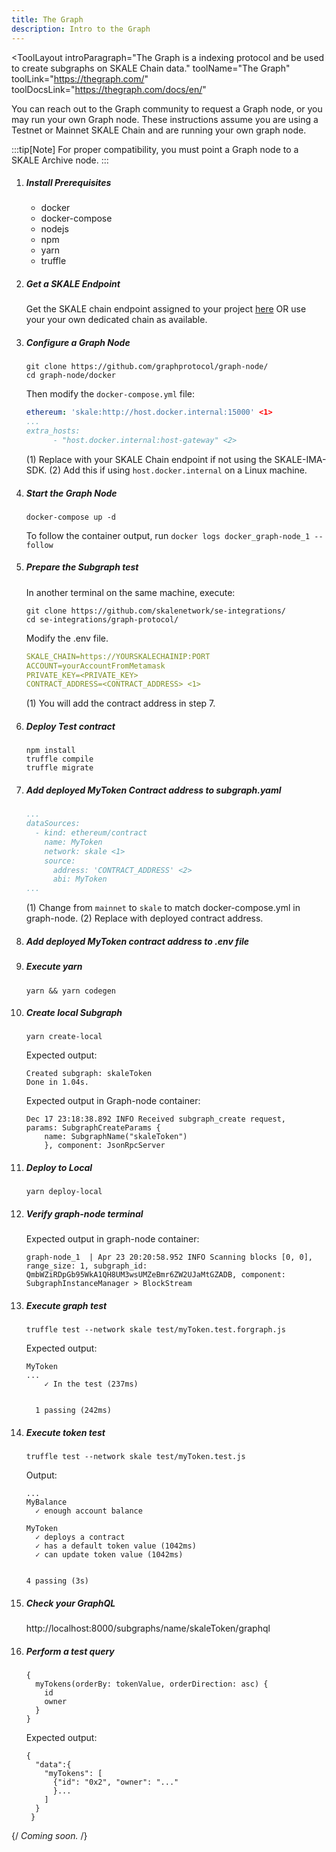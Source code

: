 ```yaml
---
title: The Graph
description: Intro to the Graph
---
```


<ToolLayout
    introParagraph="The Graph is a indexing protocol and be used to create subgraphs on SKALE Chain data."
    toolName="The Graph"
    toolLink="https://thegraph.com/"
    toolDocsLink="https://thegraph.com/docs/en/"
>

<Tabs>
<TabItem label="Self Hosted Graph Node">
You can reach out to the Graph community to request a Graph node, or you may run your own Graph node. These instructions assume you are using a Testnet or Mainnet SKALE Chain and are running your own graph node.

:::tip[Note]
For proper compatibility, you must point a Graph node to a SKALE Archive node.
:::

<Steps>

  1. ##### Install Prerequisites
      * docker
      * docker-compose
      * nodejs
      * npm
      * yarn
      * truffle

  2. ##### Get a SKALE Endpoint
      Get the SKALE chain endpoint assigned to your project [here](https://testnet.portal.skale.space/chains) OR use your your own dedicated chain as available.

  3. ##### Configure a Graph Node
      ```shell
      git clone https://github.com/graphprotocol/graph-node/
      cd graph-node/docker
      ```
      Then modify the `docker-compose.yml` file:
      ```yml
      ethereum: 'skale:http://host.docker.internal:15000' <1>
      ...
      extra_hosts:
            - "host.docker.internal:host-gateway" <2>
      ```
      (1) Replace with your SKALE Chain endpoint if not using the SKALE-IMA-SDK.
      (2) Add this if using `host.docker.internal` on a Linux machine.

  4. ##### Start the Graph Node
      ```shell
      docker-compose up -d 
      ```
      To follow the container output, run `docker logs docker_graph-node_1 --follow`

  5. ##### Prepare the Subgraph test
      In another terminal on the same machine, execute:
      ```shell
      git clone https://github.com/skalenetwork/se-integrations/
      cd se-integrations/graph-protocol/
      ```
      Modify the .env file. 
      ```yml
      SKALE_CHAIN=https://YOURSKALECHAINIP:PORT
      ACCOUNT=yourAccountFromMetamask
      PRIVATE_KEY=<PRIVATE_KEY>
      CONTRACT_ADDRESS=<CONTRACT_ADDRESS> <1>
      ```
      (1) You will add the contract address in step 7.

  6. ##### Deploy Test contract
      ```shell
      npm install
      truffle compile
      truffle migrate
      ```

  7. ##### Add deployed MyToken Contract address to subgraph.yaml
      ```yaml
      ...
      dataSources:
        - kind: ethereum/contract
          name: MyToken
          network: skale <1>
          source:
            address: 'CONTRACT_ADDRESS' <2>
            abi: MyToken
      ...
      ```
      (1) Change from `mainnet` to `skale` to match docker-compose.yml in graph-node.
      (2) Replace with deployed contract address.

  8. ##### Add deployed MyToken contract address to .env file

  9. ##### Execute yarn
      ```shell
      yarn && yarn codegen
      ```

  10. ##### Create local Subgraph
      ```shell
      yarn create-local
      ```
      Expected output:
      
      ```shell
      Created subgraph: skaleToken
      Done in 1.04s.
      ```
      Expected output in Graph-node container:
      
      ```shell
      Dec 17 23:18:38.892 INFO Received subgraph_create request, 
      params: SubgraphCreateParams { 
          name: SubgraphName("skaleToken") 
          }, component: JsonRpcServer
      ```

  11. ##### Deploy to Local
      ```shell
      yarn deploy-local
      ```

  12. ##### Verify graph-node terminal
      Expected output in graph-node container:
      ```shell
      graph-node_1  | Apr 23 20:20:58.952 INFO Scanning blocks [0, 0], range_size: 1, subgraph_id: QmbWZiRDpGb95WkA1QH8UM3wsUMZeBmr6ZW2UJaMtGZADB, component: SubgraphInstanceManager > BlockStream
      ```

  13. ##### Execute graph test
      ```shell
      truffle test --network skale test/myToken.test.forgraph.js
      ```
      Expected output:
      ```shell
      MyToken
      ...
          ✓ In the test (237ms)


        1 passing (242ms)
      ```

  14. ##### Execute token test

      ```shell
      truffle test --network skale test/myToken.test.js
      ```
      Output:
      ```shell
      ...
      MyBalance
        ✓ enough account balance

      MyToken
        ✓ deploys a contract
        ✓ has a default token value (1042ms)
        ✓ can update token value (1042ms)


      4 passing (3s)
      ```

  15. ##### Check your GraphQL

      http://localhost:8000/subgraphs/name/skaleToken/graphql

  16. ##### Perform a test query
      ```shell
      {
        myTokens(orderBy: tokenValue, orderDirection: asc) {
          id
          owner
        }
      }
      ```

      Expected output:
      ```shell
      {
        "data":{
          "myTokens": [
            {"id": "0x2", "owner": "..."
            }...
          ]
        }
       }
      ```
</Steps>
</TabItem>

{/*<TabItem label="Graph Node Service">
Coming soon.
</TabItem>*/}
</Tabs>


</ToolLayout>